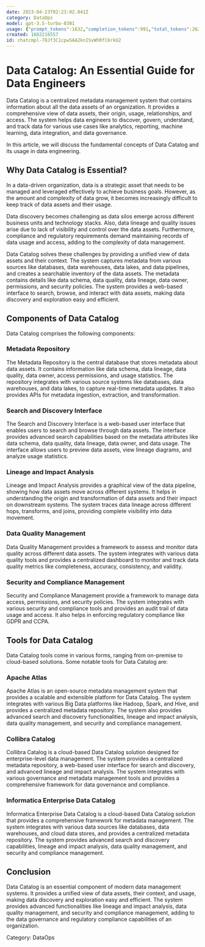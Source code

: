```yaml
---
date: 2023-04-23T02:23:02.041Z
category: DataOps
model: gpt-3.5-turbo-0301
usage: {"prompt_tokens":1632,"completion_tokens":991,"total_tokens":2623}
created: 1682216557
id: chatcmpl-78Jf3C1cpw5AA2knISvWhRfC6rkU2
---
```


# Data Catalog: An Essential Guide for Data Engineers

Data Catalog is a centralized metadata management system that contains information about all the data assets of an organization. It provides a comprehensive view of data assets, their origin, usage, relationships, and access. The system helps data engineers to discover, govern, understand, and track data for various use cases like analytics, reporting, machine learning, data integration, and data governance.

In this article, we will discuss the fundamental concepts of Data Catalog and its usage in data engineering.

## Why Data Catalog is Essential?

In a data-driven organization, data is a strategic asset that needs to be managed and leveraged effectively to achieve business goals. However, as the amount and complexity of data grow, it becomes increasingly difficult to keep track of data assets and their usage.

Data discovery becomes challenging as data silos emerge across different business units and technology stacks. Also, data lineage and quality issues arise due to lack of visibility and control over the data assets. Furthermore, compliance and regulatory requirements demand maintaining records of data usage and access, adding to the complexity of data management.

Data Catalog solves these challenges by providing a unified view of data assets and their context. The system captures metadata from various sources like databases, data warehouses, data lakes, and data pipelines, and creates a searchable inventory of the data assets. The metadata contains details like data schema, data quality, data lineage, data owner, permissions, and security policies. The system provides a web-based interface to search, browse, and interact with data assets, making data discovery and exploration easy and efficient.

## Components of Data Catalog

Data Catalog comprises the following components:

### Metadata Repository

The Metadata Repository is the central database that stores metadata about data assets. It contains information like data schema, data lineage, data quality, data owner, access permissions, and usage statistics. The repository integrates with various source systems like databases, data warehouses, and data lakes, to capture real-time metadata updates. It also provides APIs for metadata ingestion, extraction, and transformation.

### Search and Discovery Interface

The Search and Discovery Interface is a web-based user interface that enables users to search and browse through data assets. The interface provides advanced search capabilities based on the metadata attributes like data schema, data quality, data lineage, data owner, and data usage. The interface allows users to preview data assets, view lineage diagrams, and analyze usage statistics.

### Lineage and Impact Analysis

Lineage and Impact Analysis provides a graphical view of the data pipeline, showing how data assets move across different systems. It helps in understanding the origin and transformation of data assets and their impact on downstream systems. The system traces data lineage across different hops, transforms, and joins, providing complete visibility into data movement.

### Data Quality Management

Data Quality Management provides a framework to assess and monitor data quality across different data assets. The system integrates with various data quality tools and provides a centralized dashboard to monitor and track data quality metrics like completeness, accuracy, consistency, and validity.

### Security and Compliance Management

Security and Compliance Management provide a framework to manage data access, permissions, and security policies. The system integrates with various security and compliance tools and provides an audit trail of data usage and access. It also helps in enforcing regulatory compliance like GDPR and CCPA.

## Tools for Data Catalog

Data Catalog tools come in various forms, ranging from on-premise to cloud-based solutions. Some notable tools for Data Catalog are:

### Apache Atlas

Apache Atlas is an open-source metadata management system that provides a scalable and extensible platform for Data Catalog. The system integrates with various Big Data platforms like Hadoop, Spark, and Hive, and provides a centralized metadata repository. The system also provides advanced search and discovery functionalities, lineage and impact analysis, data quality management, and security and compliance management.

### Collibra Catalog

Collibra Catalog is a cloud-based Data Catalog solution designed for enterprise-level data management. The system provides a centralized metadata repository, a web-based user interface for search and discovery, and advanced lineage and impact analysis. The system integrates with various governance and metadata management tools and provides a comprehensive framework for data governance and compliance.

### Informatica Enterprise Data Catalog

Informatica Enterprise Data Catalog is a cloud-based Data Catalog solution that provides a comprehensive framework for metadata management. The system integrates with various data sources like databases, data warehouses, and cloud data stores, and provides a centralized metadata repository. The system provides advanced search and discovery capabilities, lineage and impact analysis, data quality management, and security and compliance management.

## Conclusion

Data Catalog is an essential component of modern data management systems. It provides a unified view of data assets, their context, and usage, making data discovery and exploration easy and efficient. The system provides advanced functionalities like lineage and impact analysis, data quality management, and security and compliance management, adding to the data governance and regulatory compliance capabilities of an organization.

Category: DataOps